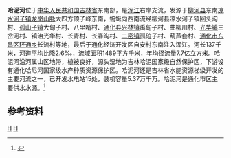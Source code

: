 {{Infobox river
| name               = 哈泥河
| name_native        = 
| image              = Map of the Hun River.jpg
| image_size         = 280px
| image_caption      = 浑江水系示意图
| river_system       = [[鸭绿江|鸭绿江]]流域[[浑江|浑江]]水系
| progression        = 
| source1_location   = [[吉林省|吉林省]][[柳河县|柳河县]][[凉水河子镇|凉水河子镇]]大四方顶子峰东南
| mouth_location     = 吉林省[[通化市|通化市]][[东昌区_(通化市)|东昌区]]通化经济开发区自安村东南浑江
| altitude_difference= 
| basin_size         = 1489 km<sup>2</sup>
| basin_countries    = {{PRC}}
| basin_cities       = 通化市
| basin_landmarks    = 
| basin_population   = 
<!---------------------- PHYSIOGNOMY -->
| length             = 137 km
| discharge1_location= 
| discharge1_min     = 
| discharge1_avg     = 
| discharge1_max     = 
<!---------------------- FEATURES -->
| tributaries_left   = 回头沟、大荒沟河
| tributaries_right  = 闹枝沟、密河
| waterbodies        = 
| waterfalls         = 
| bridges            = 
| ports              = 
| custom_label       = 
| custom_data        = 
| extra              = 
}}
'''哈泥河'''位于[[中华人民共和国|中华人民共和国]][[吉林省|吉林省]]东南部，是[[浑江|浑江]]右岸支流，发源于[[柳河县|柳河县]]东南[[凉水河子镇|凉水河子镇]][[龙岗山脉|龙岗山脉]]大四方顶子峰东南，蜿蜒向西南流经柳河县凉水河子镇回头沟村、[[孤山子镇_(柳河县)|孤山子镇]]大甸子村、八里哨村、[[通化县|通化县]][[兴林镇|兴林镇]]禹甸子村、曲柳川村、[[光华镇_(通化县)|光华镇]]三岔河村、镇治光华村、长青村、长春沟村、[[二密镇|二密镇]]孤砬子村、葫芦套村、[[通化市|通化市]][[东昌区_(通化市)|东昌区]][[环通乡|环通乡]]长流村等地，最后于通化经济开发区自安村东南注入浑江。河长137千米，河道平均比降2.6‰，流域面积1489平方千米，年均径流量7.7亿立方米。哈泥河沿河属山区地带，植被良好，源头湿地为吉林哈泥国家级自然保护区，下游设有通化哈尼河国家级水产种质资源保护区。哈泥河还是吉林省水能资源梯级开发的主要河流之一，已开发水电站15处，装机容量5.37万千万。哈泥河是通化市区主要供水水源。<ref name="中国河湖大典">{{cite book zh |author=《[[中国河湖大典|中国河湖大典]]》编纂委员会 |title=《中国河湖大典·黑龙江、辽河卷》 |format=M |edition=1 |location=北京 |publisher=中国水利水电出版社 |date=2014年4月 |pages=318页 |id= ISBN 978-7-5170-1950-3}}</ref>

== 参考资料 ==
{{reflist}}
[[Category:鸭绿江|H]]
[[Category:吉林河流|H]]